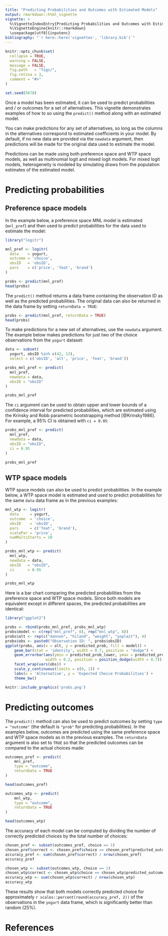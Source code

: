 ```yaml
---
title: "Predicting Probabilities and Outcomes with Estimated Models"
output: rmarkdown::html_vignette
vignette: >
  %\VignetteIndexEntry{Predicting Probabilities and Outcomes with Estimated Models}
  %\VignetteEngine{knitr::rmarkdown}
  \usepackage[utf8]{inputenc}
bibliography: "`r here::here('vignettes', 'library.bib')`"
---
```


```r
knitr::opts_chunk$set(
  collapse = TRUE,
  warning = FALSE,
  message = FALSE,
  fig.path   = "figs/",
  fig.retina = 3,
  comment = "#>"
)

set.seed(5678)
```

Once a model has been estimated, it can be used to predict probabilities and / or outcomes for a set of alternatives. This vignette demonstrates examples of how to so using the `predict()` method along with an estimated model.

You can make predictions for any set of alternatives, so long as the columns in the alternatives correspond to estimated coefficients in your model. By default, if no new data are provided via the `newdata` argument, then predictions will be made for the original data used to estimate the model.

Predictions can be made using both preference space and WTP space models, as well as multinomial logit and mixed logit models. For mixed logit models, heterogeneity is modeled by simulating draws from the population estimates of the estimated model.

# Predicting probabilities

## Preference space models

In the example below, a preference space MNL model is estimated (`mnl_pref`) and then used to predict probabilities for the data used to estimate the model:

```r
library("logitr")

mnl_pref <- logitr(
  data    = yogurt,
  outcome = 'choice',
  obsID   = 'obsID',
  pars    = c('price', 'feat', 'brand')
)

probs <- predict(mnl_pref)
head(probs)
```

The `predict()` method returns a data frame containing the observation ID as well as the predicted probabilities. The original data can also be returned in the data frame by setting `returnData = TRUE`:

```r
probs <- predict(mnl_pref, returnData = TRUE)
head(probs)
```

To make predictions for a new set of alternatives, use the `newdata` argument. The example below makes predictions for just two of the choice observations from the `yogurt` dataset:

```r
data <- subset(
  yogurt, obsID %in% c(42, 13),
  select = c('obsID', 'alt', 'price', 'feat', 'brand'))

probs_mnl_pref <- predict(
  mnl_pref,
  newdata = data,
  obsID = "obsID"
)

probs_mnl_pref
```

The `ci` argument can be used to obtain upper and lower bounds of a confidence interval for predicted probabilities, which are estimated using the Krinsky and Robb parametric bootstrapping method [@Krinsky1986]. For example, a 95% CI is obtained with `ci = 0.95`:

```r
probs_mnl_pref <- predict(
  mnl_pref,
  newdata = data,
  obsID = "obsID",
  ci = 0.95
)

probs_mnl_pref
```

## WTP space models

WTP space models can also be used to predict probabilities. In the example below, a WTP space model is estimated and used to predict probabilities for the same `data` data frame as in the previous examples:

```r
mnl_wtp <- logitr(
  data     = yogurt,
  outcome  = 'choice',
  obsID    = 'obsID',
  pars     = c('feat', 'brand'),
  scalePar = 'price',
  numMultiStarts = 10
)

probs_mnl_wtp <- predict(
  mnl_wtp,
  newdata = data,
  obsID   = "obsID",
  ci      = 0.95
)

probs_mnl_wtp
```

Here is a bar chart comparing the predicted probabilities from the preference space and WTP space models. Since both models are equivalent except in different spaces, the predicted probabilities are identical:

```r
library("ggplot2")

probs <- rbind(probs_mnl_pref, probs_mnl_wtp)
probs$model <- c(rep("mnl_pref", 8), rep("mnl_wtp", 8))
probs$alt <- rep(c("dannon", "hiland", "weight", "yoplait"), 4)
probs$obs <- paste0("Observation ID: ", probs$obsID)
ggplot(probs, aes(x = alt, y = predicted_prob, fill = model)) +
    geom_bar(stat = 'identity', width = 0.7, position = "dodge") +
    geom_errorbar(aes(ymin = predicted_prob_lower, ymax = predicted_prob_upper),
                  width = 0.2, position = position_dodge(width = 0.7)) +
    facet_wrap(vars(obs)) +
    scale_y_continuous(limits = c(0, 1)) +
    labs(x = 'Alternative', y = 'Expected Choice Probabilities') +
    theme_bw()
```

```r
knitr::include_graphics('probs.png')
```

# Predicting outcomes

The `predict()` method can also be used to predict outcomes by setting `type = "outcome"` (the default is `"prob"` for predicting probabilities). In the examples below, outcomes are predicted using the same preference space and WTP space models as in the previous examples. The `returnData` argument is also set to `TRUE` so that the predicted outcomes can be compared to the actual choices made:

```r
outcomes_pref <- predict(
    mnl_pref, 
    type = "outcome", 
    returnData = TRUE
)

head(outcomes_pref)

outcomes_wtp <- predict(
    mnl_wtp, 
    type = "outcome", 
    returnData = TRUE
)

head(outcomes_wtp)
```

The accuracy of each model can be computed by dividing the number of correctly predicted choices by the total number of choices:

```r
chosen_pref <- subset(outcomes_pref, choice == 1)
chosen_pref$correct <- chosen_pref$choice == chosen_pref$predicted_outcome
accuracy_pref <- sum(chosen_pref$correct) / nrow(chosen_pref)
accuracy_pref

chosen_wtp <- subset(outcomes_wtp, choice == 1)
chosen_wtp$correct <- chosen_wtp$choice == chosen_wtp$predicted_outcome
accuracy_wtp <- sum(chosen_wtp$correct) / nrow(chosen_wtp)
accuracy_wtp
```

These results show that both models correctly predicted choice for approximately `r scales::percent(round(accuracy_pref, 2))` of the observations in the `yogurt` data frame, which is significantly better than random (25%).

# References
